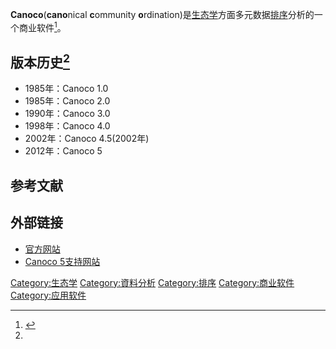 {{orphan|time=2015-01-27T05:44:26+00:00}}
'''Canoco'''('''cano'''nical '''c'''ommunity '''o'''rdination)是[[生态学|生态学]]方面多元数据[[排序|排序]]分析的一个商业软件<ref name=biodiversity-science765>{{cite journal|author=赖江山|title=生态学多元数据排序分析软件Canoco 5介绍|journal=生物多样性|year=2013|volume=21|issue=6|pages=765-768|url=http://www.biodiversity-science.net/CN/abstract/abstract9805.shtml|accessdate=2013-12-20|archive-date=2013-12-20|archive-url=https://web.archive.org/web/20131220162031/http://www.biodiversity-science.net/CN/abstract/abstract9805.shtml|dead-url=no}}</ref>。

==版本历史<ref name=biodiversity-science765 />==
*1985年：Canoco 1.0
*1985年：Canoco 2.0
*1990年：Canoco 3.0
*1998年：Canoco 4.0
*2002年：Canoco 4.5(2002年)
*2012年：Canoco 5

==参考文献==
{{reflist}}

==外部链接==
* [http://www.wageningenur.nl/en/show/Canoco-for-visualization-of-multivariate-data.htm 官方网站]{{Wayback|url=http://www.wageningenur.nl/en/show/Canoco-for-visualization-of-multivariate-data.htm |date=20131220154814 }}
* [http://www.canoco5.com/ Canoco 5支持网站]{{Wayback|url=http://www.canoco5.com/ |date=20131015224652 }}

[[Category:生态学|Category:生态学]]
[[Category:資料分析|Category:資料分析]]
[[Category:排序|Category:排序]]
[[Category:商业软件|Category:商业软件]]
[[Category:应用软件|Category:应用软件]]